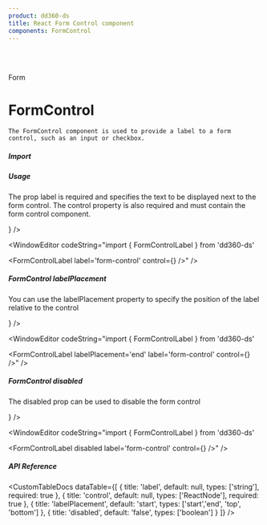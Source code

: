 ```yaml
---
product: dd360-ds
title: React Form Control component
components: FormControl
---
```


<br id='top' />
<br />

<Label>Form</Label>

# <span name="floating-nav">FormControl</span>

    The FormControl component is used to provide a label to a form control, such as an input or checkbox.

##### <span name="floating-nav">Import</span>

<WindowEditor codeString="import { FormControlLabel } from 'dd360-ds'" />
<WindowEditor codeString="import FormControlLabel from 'dd360-ds/FormControlLabel'" />

##### <span name="floating-nav">Usage</span>

The prop label is required and specifies the text to be displayed next to the form control. 
The control property is also required and must contain the form control component.

<Playground className="align-center justify-center items-center">
    <FormControlLabel label="form-control" control={<Checkbox checked size='2xl' />} />
</Playground>

<WindowEditor codeString="import { FormControlLabel } from 'dd360-ds'

<FormControlLabel label='form-control' control={<Checkbox checked size='2xl' />} />" />

##### <span name="floating-nav">FormControl labelPlacement</span>

You can use the labelPlacement property to specify the position of the label relative to the control

<Playground className="align-center">
    <FormControlLabel labelPlacement="end" label="form-control" control={<Checkbox checked size='2xl' />} />
</Playground>

<WindowEditor codeString="import { FormControlLabel } from 'dd360-ds'

<FormControlLabel labelPlacement='end' label='form-control' control={<Checkbox checked size='2xl' />} />" />

##### <span name="floating-nav">FormControl disabled</span>

The disabled prop can be used to disable the form control

<Playground className="align-center">
    <FormControlLabel label="form-control" control={<Checkbox checked size='2xl' />} />
</Playground>

<WindowEditor codeString="import { FormControlLabel } from 'dd360-ds'

<FormControlLabel disabled label='form-control' control={<Checkbox checked size='2xl' />} />" />

##### <span name="floating-nav">API Reference</span>

<CustomTableDocs
    dataTable={[
        { title: 'label', default: null, types: ['string'], required: true },
        { title: 'control', default: null, types: ['ReactNode'], required: true },
        { title: 'labelPlacement', default: 'start', types: ['start','end', 'top', 'bottom'] },
        { title: 'disabled', default: 'false', types: ['boolean'] }
    ]}
/>

<BackAndForwardController />